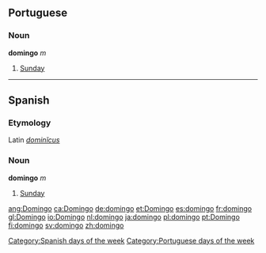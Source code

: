 == Portuguese ==
===Noun===
'''domingo''' ''m''

#[[Sunday]]

----

==Spanish==
===Etymology===
Latin ''[[dominicus|dominĭcus]]''

===Noun===
'''domingo''' ''m''

#[[Sunday]]

[[Category:Spanish days of the week]]
[[Category:Portuguese days of the week]]
[[ang:Domingo]]
[[ca:Domingo]]
[[de:domingo]]
[[et:Domingo]]
[[es:domingo]]
[[fr:domingo]]
[[gl:Domingo]]
[[io:Domingo]]
[[nl:domingo]]
[[ja:domingo]]
[[pl:domingo]]
[[pt:Domingo]]
[[fi:domingo]]
[[sv:domingo]]
[[zh:domingo]]